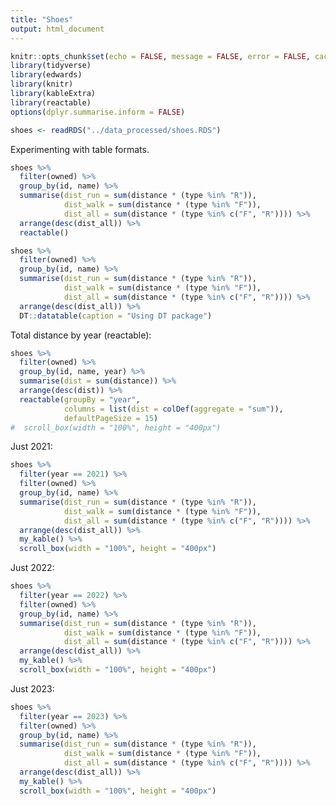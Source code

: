 ```yaml
---
title: "Shoes"
output: html_document
---
```


```r
knitr::opts_chunk$set(echo = FALSE, message = FALSE, error = FALSE, cache = FALSE)
library(tidyverse)
library(edwards)
library(knitr)
library(kableExtra)
library(reactable)
options(dplyr.summarise.inform = FALSE)
```

```r
shoes <- readRDS("../data_processed/shoes.RDS")
```

Experimenting with table formats. 

```r
shoes %>% 
  filter(owned) %>% 
  group_by(id, name) %>% 
  summarise(dist_run = sum(distance * (type %in% "R")),
            dist_walk = sum(distance * (type %in% "F")),
            dist_all = sum(distance * (type %in% c("F", "R")))) %>% 
  arrange(desc(dist_all)) %>% 
  reactable()  
```

```r
shoes %>% 
  filter(owned) %>% 
  group_by(id, name) %>% 
  summarise(dist_run = sum(distance * (type %in% "R")),
            dist_walk = sum(distance * (type %in% "F")),
            dist_all = sum(distance * (type %in% c("F", "R")))) %>% 
  arrange(desc(dist_all)) %>% 
  DT::datatable(caption = "Using DT package")  
```

Total distance by year (reactable):

```r
shoes %>% 
  filter(owned) %>% 
  group_by(id, name, year) %>% 
  summarise(dist = sum(distance)) %>% 
  arrange(desc(dist)) %>% 
  reactable(groupBy = "year", 
            columns = list(dist = colDef(aggregate = "sum")),
            defaultPageSize = 15)  
#  scroll_box(width = "100%", height = "400px")
```

Just 2021: 

```r
shoes %>% 
  filter(year == 2021) %>% 
  filter(owned) %>% 
  group_by(id, name) %>% 
  summarise(dist_run = sum(distance * (type %in% "R")),
            dist_walk = sum(distance * (type %in% "F")),
            dist_all = sum(distance * (type %in% c("F", "R")))) %>% 
  arrange(desc(dist_all)) %>% 
  my_kable() %>% 
  scroll_box(width = "100%", height = "400px")
```  

Just 2022: 

```r
shoes %>% 
  filter(year == 2022) %>% 
  filter(owned) %>% 
  group_by(id, name) %>% 
  summarise(dist_run = sum(distance * (type %in% "R")),
            dist_walk = sum(distance * (type %in% "F")),
            dist_all = sum(distance * (type %in% c("F", "R")))) %>% 
  arrange(desc(dist_all)) %>% 
  my_kable() %>% 
  scroll_box(width = "100%", height = "400px")
```  

Just 2023: 

```r
shoes %>% 
  filter(year == 2023) %>% 
  filter(owned) %>% 
  group_by(id, name) %>% 
  summarise(dist_run = sum(distance * (type %in% "R")),
            dist_walk = sum(distance * (type %in% "F")),
            dist_all = sum(distance * (type %in% c("F", "R")))) %>% 
  arrange(desc(dist_all)) %>% 
  my_kable() %>% 
  scroll_box(width = "100%", height = "400px")
```  
